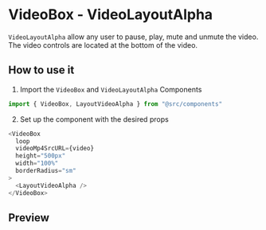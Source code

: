 
<Meta
  title="Components/videoBox/layout/LayoutVideoAlpha"
  component={LayoutVideoAlpha}
/>

# VideoBox - VideoLayoutAlpha

`VideoLayoutAlpha` allow any user to pause, play, mute and unmute the video. The video controls are located at the bottom of the video.

## How to use it

1. Import the `VideoBox` and `VideoLayoutAlpha` Components

```javascript
import { VideoBox, LayoutVideoAlpha } from "@src/components"
```

2. Set up the component with the desired props

```javascript
<VideoBox
  loop
  videoMp4SrcURL={video}
  height="500px"
  width="100%"
  borderRadius="sm"
>
  <LayoutVideoAlpha />
</VideoBox>
```

## Preview

<Canvas>
  <Story name="VideoLayoutAlpha">
    <VideoBox
      loop
      videoMp4SrcURL={video}
      height="400px"
      width="200px"
      borderRadius="sm"
    >
      <LayoutVideoAlpha
        sizeIcon="1rem"
        sizeButton="xs"
        px={{ sm: 10, md: 3, lg: 3 }}
      />
    </VideoBox>
  </Story>
</Canvas>

<ArgsTable of={LayoutVideoAlpha} />
